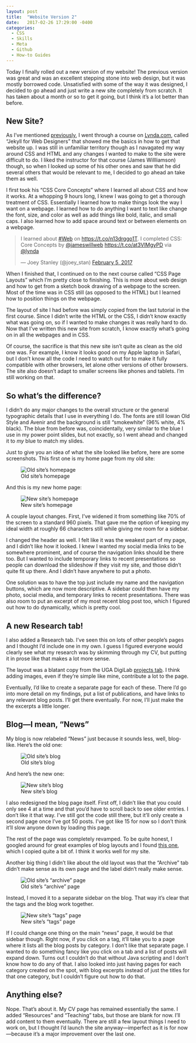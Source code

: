 ```yaml
---
layout: post
title:  "Website Version 2"
date:   2017-02-26 17:29:00 -0400
categories: 
  - CSS
  - Skills
  - Meta
  - Github
  - How-to Guides
---
```


Today I finally rolled out a new version of my website! The previous version was great and was an excellent stepping stone into web design, but it was mostly borrowed code. Unsatisfied with some of the way it was designed, I decided to go ahead and just write a new site completely from scratch. It has taken about a month or so to get it going, but I think it's a lot better than before.

## New Site?

As I've mentioned [previously](/blog/making-a-website-is-fun), I went through a course on [Lynda.com](http://lynda.com), called "Jekyll for Web Designers" that showed me the basics in how to get that website up. I was still in unfamiliar territory though as I navagated my way around CSS and HTML and any changes I wanted to make to the site were difficult to do. I liked the instructor for that course (James Willliamson) though, so when I looked up some of his other ones and saw that he did several others that would be relevant to me, I decided to go ahead an take them as well.

I first took his "CSS Core Concepts" where I learned all about CSS and how it works. At a whopping 9 hours long, I knew I was going to get a thorough treatment of CSS. Essentially I learned how to make things look the way I want on a webpage. I learned how to do anything I want to text like change the font, size, and color as well as add things like bold, italic, and small caps. I also learned how to add space around text or between elements on a webpage. 

<blockquote class="twitter-tweet" data-cards="hidden" data-lang="en"><p lang="en" dir="ltr">I learned about <a href="https://twitter.com/hashtag/Web?src=hash">#Web</a> on <a href="https://t.co/n13drggo1T">https://t.co/n13drggo1T</a>. I completed CSS: Core Concepts by <a href="https://twitter.com/jameswillweb">@jameswillweb</a> <a href="https://t.co/at3VlMgyPD">https://t.co/at3VlMgyPD</a> via <a href="https://twitter.com/lynda">@lynda</a></p>&mdash; Joey Stanley (@joey_stan) <a href="https://twitter.com/joey_stan/status/828293046538207234">February 5, 2017</a></blockquote> <script async src="//platform.twitter.com/widgets.js" charset="utf-8"></script>

When I finished that, I continued on to the next course called "CSS Page Layouts" which I'm pretty close to finishing. This is more about web design and how to get from a sketch book drawing of a webpage to the screen. Most of the time was in CSS still (as opposed to the HTML) but I learned how to position things on the webpage.

The layout of site I had before was simply copied from the last tutorial in the first course. Since I didn't write the HTML or the CSS, I didn't know exactly what was going on, so if I wanted to make changes it was really hard to do. Now that I've written this new site from scratch, I know exactly what's going on in all the webpages and in CSS.

Of course, the sacrifice is that this new site isn't quite as clean as the old one was. For example, I know it looks good on my Apple laptop in Safari, but I don't know all the code I need to watch out for to make it fully compatible with other browsers, let alone other versions of other browsers. The site also doesn't adapt to smaller screens like phones and tablets. I'm still working on that.  

## So what's the difference?

I didn't do any major changes to the overall structure or the general typographic details that I use in everything I do. The fonts are still Iowan Old Style and Avenir and the background is still "smokewhite" (96% white, 4% black). The blue from before was, coincidentally, very similar to the blue I use in my power point slides, but not exactly, so I went ahead and changed it to *my* blue to match my slides.

Just to give you an idea of what the site looked like before, here are some screenshots. This first one is my home page from my old site:

![Old site's homepage](site_old_home.png)

And this is my new home page:

![New site's homepage](site_new_home.png)

A couple layout changes. First, I've widened it from something like 70% of the screen to a standard 960 pixels. That gave me the option of keeping my ideal width at roughly 66 characters still while giving me room for a sidebar. 

I changed the header as well. I felt like it was the weakest part of my page, and I didn't like how it looked. I knew I wanted my social media links to be somewhere prominent, and of course the navigation links should be there too. But I wanted to include temporary links to recent presentations so people can download the slideshow if they visit my site, and those didn't quite fit up there. And I didn't have anywhere to put a photo. 

One solution was to have the top just include my name and the navigation buttons, which are now more descriptive. A sidebar could then have my photo, social media, and temporary links to recent presentations. There was also room to put an excerpt of my most recent blog post too, which I figured out how to do dynamically, which is pretty cool. 

## A new Research tab!

I also added a Research tab. I've seen this on lots of other people's pages and I thought I'd include one in my own. I guess I figured everyone would clearly see what my research was by skimming through my CV, but putting it in prose like that makes a lot more sense. 

The layout was a blatant copy from the UGA DigiLab [projects tab](https://digi.uga.edu/projects/). I think adding images, even if they're simple like mine, contribute a lot to the page.

Eventually, I'd like to create a separate page for each of these. There I'd go into more detail on my findings, put a list of publications, and have links to any relevant blog posts. I'll get there eventually. For now, I'll just make the the excerpts a little longer.

## Blog---I mean, "News"

My blog is now relabeled "News" just because it sounds less, well, blog-like. Here's the old one:

![Old site's blog](site_old_blog.png)

And here's the new one: 

![New site's blog](site_new_blog.png)

I also redesigned the blog page itself. First off, I didn't like that you could only see 4 at a time and that you'd have to scroll back to see older entries. I don't like it that way. I've still got the code still there, but it'll only create a second page once I've got 50 posts. I've got like 15 for now so I don't think it'll slow anyone down by loading this page.

The rest of the page was completely revamped. To be quite honest, I googled around for great examples of blog layouts and I found [this one](http://johnhenry.ie), which I copied quite a bit of. I think it works well for my site. 

Another big thing I didn't like about the old layout was that the "Archive" tab didn't make sense as its own page and the label didn't really make sense. 

![Old site's "archive" page](site_old_tags.png)

Instead, I moved it to a separate sidebar on the blog. That way it's clear that the tags and the blog work together. 

![New site's "tags" page](site_new_tags.png)

If I could change one thing on the main "news" page, it would be that sidebar though. Right now, if you click on a tag, it'll take you to a page where it lists all the blog posts by category. I don't like that separate page. I wanted to do something fancy like you click on a tab and a list of posts will expand down. Turns out I couldn't do that without Java scripting and I don't know how to do any of that. I also looked into just having pages for each category created on the spot, with blog excerpts instead of just the titles for that one category, but I couldn't figure out how to do that. 

## Anything else?

Nope. That's about it. My CV page has remained essentially the same. I added "Resources" and "Teaching" tabs, but those are blank for now. I'll add content to them eventually. There are still a few layout things I need to work on, but I thought I'd launch the site anyway---imperfect as it is for now---because it's a major improvement over the last one.